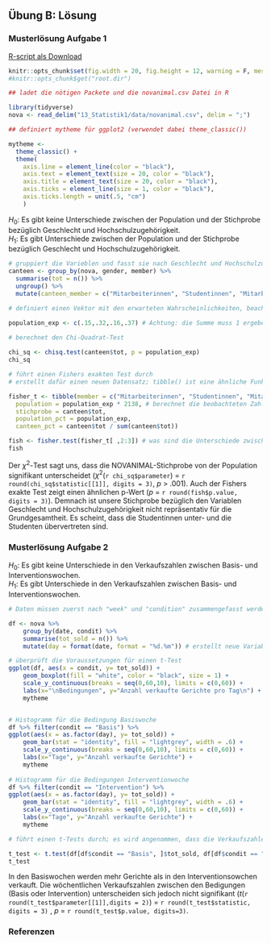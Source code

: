 ## Übung B: Lösung


###  Musterlösung Aufgabe 1
[R-script als Download](13_Statistik1/RFiles/Uebung_B_loesung.R)

```r
knitr::opts_chunk$set(fig.width = 20, fig.height = 12, warning = F, message = F, error = F, include = T)
#knitr::opts_chunk$get("root.dir")
```


```r
## ladet die nötigen Packete und die novanimal.csv Datei in R

library(tidyverse)
nova <- read_delim("13_Statistik1/data/novanimal.csv", delim = ";")

## definiert mytheme für ggplot2 (verwendet dabei theme_classic())

mytheme <- 
  theme_classic() + 
  theme(
    axis.line = element_line(color = "black"), 
    axis.text = element_text(size = 20, color = "black"), 
    axis.title = element_text(size = 20, color = "black"), 
    axis.ticks = element_line(size = 1, color = "black"), 
    axis.ticks.length = unit(.5, "cm")
    )

```

$H_0$: Es gibt keine Unterschiede zwischen der Population und der Stichprobe bezüglich Geschlecht und Hochschulzugehörigkeit. 
<br>
$H_1$: Es gibt Unterschiede zwischen der Population und der Stichprobe bezüglich Geschlecht und Hochschulzugehörigkeit.

```r
# gruppiert die Varieblen und fasst sie nach Geschlecht und Hochschulzugehörigkeit zusammen 
canteen <- group_by(nova, gender, member) %>% 
  summarise(tot = n()) %>% 
  ungroup() %>%
  mutate(canteen_member = c("Mitarbeiterinnen", "Studentinnen", "Mitarbeiter", "Studenten")) # fasst die ersten beiden Variablen zusammen

# definiert einen Vektor mit den erwarteten Wahrscheinlichkeiten, beachtet dabei die Reihenfolge 

population_exp <- c(.15,.32,.16,.37) # Achtung: die Summe muss 1 ergeben
  
# berechnet den Chi-Quadrat-Test

chi_sq <- chisq.test(canteen$tot, p = population_exp)
chi_sq

# führt einen Fishers exakten Test durch
# erstellt dafür einen neuen Datensatz; tibble() ist eine ähnliche Funktion wie data.frame()

fisher_t <- tibble(member = c("Mitarbeiterinnen", "Studentinnen", "Mitarbeiter", "Studenten"),
  population = population_exp * 2138, # berechnet die beobachteten Zahlen der Population => Fishers exakter Test kann nicht mit erwarteten Häufigkeiten rechnen
  stichprobe = canteen$tot,
  population_pct = population_exp, 
  canteen_pct = canteen$tot / sum(canteen$tot))

fish <- fisher.test(fisher_t[ ,2:3]) # was sind die Unterschiede zwischen den beiden Tests (Chi-Quadrat-Test und Fishers exakter Test)? Wieso gibt der Fishers exakter Test keinen OR aus?
fish
```

Der $\chi^2$-Test sagt uns, dass die NOVANIMAL-Stichprobe von der Population signifikant unterscheidet ($\chi^2$(`r chi_sq$parameter`) = `r round(chi_sq$statistic[[1]], digits = 3)`, *p* > .001). Auch der Fishers exakte Test zeigt einen ähnlichen p-Wert (*p* = `r round(fish$p.value, digits = 3)`). Demnach ist unsere Stichprobe bezüglich den Variablen Geschlecht und Hochschulzugehörigkeit nicht repräsentativ für die Grundgesamtheit. Es scheint, dass die Studentinnen unter- und die Studenten übervertreten sind.


###  Musterlösung Aufgabe 2

$H_0$: Es gibt keine Unterschiede in den Verkaufszahlen zwischen Basis- und Interventionswochen. 
<br>
$H_1$: Es gibt Unterschiede in den Verkaufszahlen zwischen Basis- und Interventionswochen.


```r
# Daten müssen zuerst nach "week" und "condition" zusammengefasst werden

df <- nova %>%
    group_by(date, condit) %>%  
    summarise(tot_sold = n()) %>% 
    mutate(day = format(date, format = "%d.%m")) # erstellt neue Variable "day", damit beim Historgamm-Plot die x-Achse besser leserlich wird

# überprüft die Voraussetzungen für einen t-Test
ggplot(df, aes(x = condit, y= tot_sold)) + 
    geom_boxplot(fill = "white", color = "black", size = 1) + 
    scale_y_continuous(breaks = seq(0,60,10), limits = c(0,60)) +
    labs(x="\nBedingungen", y="Anzahl verkaufte Gerichte pro Tag\n") + 
    mytheme


# Histogramm für die Bedingung Basiswoche
df %>% filter(condit == "Basis") %>%
ggplot(aes(x = as.factor(day), y= tot_sold)) + 
    geom_bar(stat = "identity", fill = "lightgrey", width = .6) + 
    scale_y_continuous(breaks = seq(0,60,10), limits = c(0,60)) +
    labs(x="Tage", y="Anzahl verkaufte Gerichte") +
    mytheme
  
# Histogramm für die Bedingungen Interventionwoche
df %>% filter(condit == "Intervention") %>%
ggplot(aes(x = as.factor(day), y= tot_sold)) + 
    geom_bar(stat = "identity", fill = "lightgrey", width = .6) + 
    scale_y_continuous(breaks = seq(0,60,10), limits = c(0,60)) + 
    labs(x="Tage", y="Anzahl verkaufte Gerichte") +
    mytheme

```


```r

# führt einen t-Tests durch; es wird angenommen, dass die Verkaufszahlen zwischen den Bedingungen unabhängig sind

t_test <- t.test(df[df$condit == "Basis", ]$tot_sold, df[df$condit == "Intervention", ]$tot_sold, var.equal = F)
t_test
```

In den Basiswochen werden mehr Gerichte als in den Interventionsowchen verkauft. Die wöchentlichen Verkaufszahlen zwischen den Bedigungen (Basis oder Intervention) unterscheiden sich jedoch nicht signifikant (*t*(`r round(t_test$parameter[[1]],digits = 2)`) = `r round(t_test$statistic, digits = 3)` , *p* = `r round(t_test$p.value, digits=3)`.

###  Referenzen
